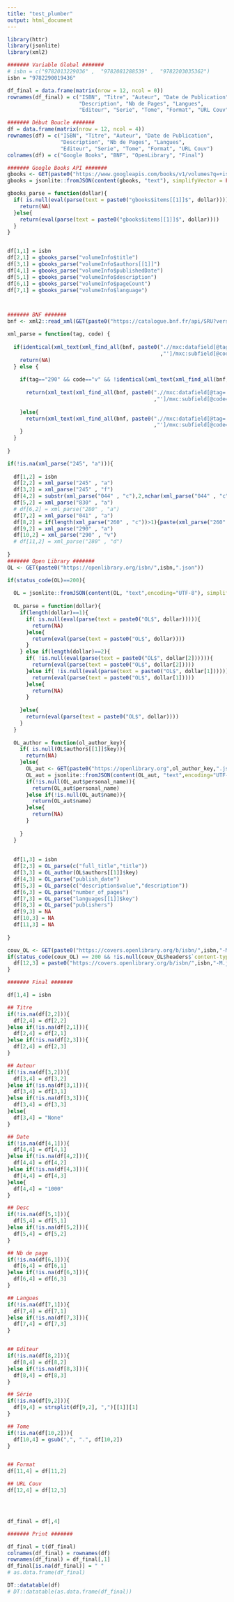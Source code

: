 ```yaml
---
title: "test_plumber"
output: html_document
---
```



```r
library(httr)
library(jsonlite)
library(xml2)

####### Variable Global ####### 
# isbn = c("9782013229036" ,  "9782081288539" ,  "9782203035362")
isbn = "9782290019436"

df_final = data.frame(matrix(nrow = 12, ncol = 0))
rownames(df_final) = c("ISBN", "Titre", "Auteur", "Date de Publication", 
                       "Description", "Nb de Pages", "Langues", 
                       "Editeur", "Serie", "Tome", "Format", "URL Couv")

####### Début Boucle ####### 
df = data.frame(matrix(nrow = 12, ncol = 4))
rownames(df) = c("ISBN", "Titre", "Auteur", "Date de Publication", 
                 "Description", "Nb de Pages", "Langues", 
                 "Editeur", "Serie", "Tome", "Format", "URL Couv")
colnames(df) = c("Google Books", "BNF", "OpenLibrary", "Final")

####### Google Books API ####### 
gbooks <- GET(paste0("https://www.googleapis.com/books/v1/volumes?q=+isbn:",isbn))
gbooks = jsonlite::fromJSON(content(gbooks, "text"), simplifyVector = FALSE)

gbooks_parse = function(dollar){
  if( is.null(eval(parse(text = paste0("gbooks$items[[1]]$", dollar))))){
    return(NA)
  }else{
    return(eval(parse(text = paste0("gbooks$items[[1]]$", dollar))))
  }
}


df[1,1] = isbn
df[2,1] = gbooks_parse("volumeInfo$title")
df[3,1] = gbooks_parse("volumeInfo$authors[[1]]")
df[4,1] = gbooks_parse("volumeInfo$publishedDate")
df[5,1] = gbooks_parse("volumeInfo$description")
df[6,1] = gbooks_parse("volumeInfo$pageCount")
df[7,1] = gbooks_parse("volumeInfo$language")



####### BNF ####### 
bnf <- xml2::read_xml(GET(paste0("https://catalogue.bnf.fr/api/SRU?version=1.2&operation=searchRetrieve&query=bib.isbn%20adj%20%22",isbn,"%22&recordSchema=intermarcXchange")))

xml_parse = function(tag, code) {
  
  if(identical(xml_text(xml_find_all(bnf, paste0(".//mxc:datafield[@tag='",tag
                                                 ,"']/mxc:subfield[@code='",code,"']"))), character(0))){
    return(NA)
  } else {
    
    if(tag=="290" && code=="v" && !identical(xml_text(xml_find_all(bnf, paste0(".//mxc:datafield[@tag='", "460"
                                                                               ,"']/mxc:subfield[@code='", "v" ,"']"))), character(0))){
      return(xml_text(xml_find_all(bnf, paste0(".//mxc:datafield[@tag='", "460"
                                               ,"']/mxc:subfield[@code='", "v" ,"']"))))
      
    }else{
      return(xml_text(xml_find_all(bnf, paste0(".//mxc:datafield[@tag='",tag
                                               ,"']/mxc:subfield[@code='",code,"']"))))
    }
  }
  
}

if(!is.na(xml_parse("245", "a"))){
  
  df[1,2] = isbn
  df[2,2] = xml_parse("245" , "a")
  df[3,2] = xml_parse("245" , "f")
  df[4,2] = substr(xml_parse("044" , "c"),2,nchar(xml_parse("044" , "c")))
  df[5,2] = xml_parse("830" , "a")
  # df[6,2] = xml_parse("280" , "a")
  df[7,2] = xml_parse("041" , "a")
  df[8,2] = if(length(xml_parse("260" , "c"))>1){paste(xml_parse("260" , "c")[1], ",",xml_parse("260" , "c")[2])}else{xml_parse("260" , "c")}
  df[9,2] = xml_parse("290" , "a")
  df[10,2] = xml_parse("290" , "v")
  # df[11,2] = xml_parse("280" , "d")
  
}
####### Open Library ####### 
OL <- GET(paste0("https://openlibrary.org/isbn/",isbn,".json"))

if(status_code(OL)==200){
  
  OL = jsonlite::fromJSON(content(OL, "text",encoding="UTF-8"), simplifyVector = FALSE)
  
  OL_parse = function(dollar){
    if(length(dollar)==1){
      if( is.null(eval(parse(text = paste0("OL$", dollar))))){
        return(NA)
      }else{
        return(eval(parse(text = paste0("OL$", dollar))))
      }
    } else if(length(dollar)==2){
      if( !is.null(eval(parse(text = paste0("OL$", dollar[2]))))){
        return(eval(parse(text = paste0("OL$", dollar[2]))))
      }else if( !is.null(eval(parse(text = paste0("OL$", dollar[1]))))){
        return(eval(parse(text = paste0("OL$", dollar[1]))))
      }else{
        return(NA)
      }
      
    }else{
      return(eval(parse(text = paste0("OL$", dollar))))
    }
  }
  
  OL_author = function(ol_author_key){
    if( is.null(OL$authors[[1]]$key)){
      return(NA)
    }else{
      OL_aut <- GET(paste0("https://openlibrary.org",ol_author_key,".json"))
      OL_aut = jsonlite::fromJSON(content(OL_aut, "text",encoding="UTF-8"), simplifyVector = FALSE)
      if(!is.null(OL_aut$personal_name)){
        return(OL_aut$personal_name)
      }else if(!is.null(OL_aut$name)){
        return(OL_aut$name)
      }else{
        return(NA)
      }
      
    }
  }
  
  
  df[1,3] = isbn
  df[2,3] = OL_parse(c("full_title","title"))
  df[3,3] = OL_author(OL$authors[[1]]$key)
  df[4,3] = OL_parse("publish_date")
  df[5,3] = OL_parse(c("description$value","description"))
  df[6,3] = OL_parse("number_of_pages")
  df[7,3] = OL_parse("languages[[1]]$key")
  df[8,3] = OL_parse("publishers")
  df[9,3] = NA
  df[10,3] = NA
  df[11,3] = NA
  
}

couv_OL <- GET(paste0("https://covers.openlibrary.org/b/isbn/",isbn,"-M.jpg"))
if(status_code(couv_OL) == 200 && !is.null(couv_OL$headers$`content-type`) && couv_OL$headers$`content-type` == "image/jpeg"){
  df[12,3] = paste0("https://covers.openlibrary.org/b/isbn/",isbn,"-M.jpg")
}

####### Final #######  

df[1,4] = isbn

## Titre
if(!is.na(df[2,2])){
  df[2,4] = df[2,2]
}else if(!is.na(df[2,1])){
  df[2,4] = df[2,1]
}else if(!is.na(df[2,3])){
  df[2,4] = df[2,3]
}

## Auteur
if(!is.na(df[3,2])){
  df[3,4] = df[3,2]
}else if(!is.na(df[3,1])){
  df[3,4] = df[3,1]
}else if(!is.na(df[3,3])){
  df[3,4] = df[3,3]
}else{
  df[3,4] = "None"
}

## Date
if(!is.na(df[4,1])){
  df[4,4] = df[4,1]
}else if(!is.na(df[4,2])){
  df[4,4] = df[4,2]
}else if(!is.na(df[4,3])){
  df[4,4] = df[4,3]
}else{
  df[4,4] = "1000"
}

## Desc
if(!is.na(df[5,1])){
  df[5,4] = df[5,1]
}else if(!is.na(df[5,2])){
  df[5,4] = df[5,2]
}

## Nb de page
if(!is.na(df[6,1])){
  df[6,4] = df[6,1]
}else if(!is.na(df[6,3])){
  df[6,4] = df[6,3]
}

## Langues
if(!is.na(df[7,1])){
  df[7,4] = df[7,1]
}else if(!is.na(df[7,3])){
  df[7,4] = df[7,3]
}


## Editeur
if(!is.na(df[8,2])){
  df[8,4] = df[8,2]
}else if(!is.na(df[8,3])){
  df[8,4] = df[8,3]
}

## Série
if(!is.na(df[9,2])){
  df[9,4] = strsplit(df[9,2], ",")[[1]][1]
}

## Tome
if(!is.na(df[10,2])){
  df[10,4] = gsub(",", ".", df[10,2])
}


## Format
df[11,4] = df[11,2]

## URL Couv
df[12,4] = df[12,3]




df_final = df[,4]

####### Print #######

df_final = t(df_final)
colnames(df_final) = rownames(df)
rownames(df_final) = df_final[,1]
df_final[is.na(df_final)] = " "
# as.data.frame(df_final)

DT::datatable(df)
# DT::datatable(as.data.frame(df_final))
```

